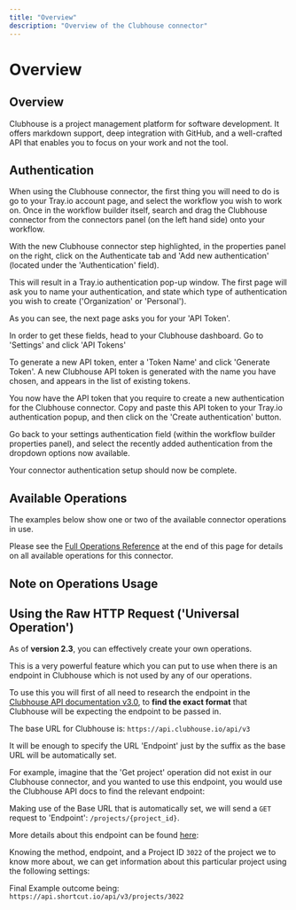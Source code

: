 ```yaml
---
title: "Overview"
description: "Overview of the Clubhouse connector"
---
```


# Overview

## Overview

Clubhouse is a project management platform for software development. It offers markdown support, deep integration with GitHub, and a well-crafted API that enables you to focus on your work and not the tool.

## Authentication

When using the Clubhouse connector, the first thing you will need to do is go to your Tray.io account page, and select the workflow you wish to work on. Once in the workflow builder itself, search and drag the Clubhouse connector from the connectors panel (on the left hand side) onto your workflow.

With the new Clubhouse connector step highlighted, in the properties panel on the right, click on the Authenticate tab and 'Add new authentication' (located under the 'Authentication' field).

This will result in a Tray.io authentication pop-up window. The first page will ask you to name your authentication, and state which type of authentication you wish to create ('Organization' or 'Personal').

As you can see, the next page asks you for your 'API Token'.

In order to get these fields, head to your Clubhouse dashboard. Go to 'Settings' and click 'API Tokens'

To generate a new API token, enter a 'Token Name' and click 'Generate Token'. A new Clubhouse API token is generated with the name you have chosen, and appears in the list of existing tokens.

You now have the API token that you require to create a new authentication for the Clubhouse connector. Copy and paste this API token to your Tray.io authentication popup, and then click on the 'Create authentication' button.

Go back to your settings authentication field (within the workflow builder properties panel), and select the recently added authentication from the dropdown options now available.

Your connector authentication setup should now be complete.

## Available Operations

The examples below show one or two of the available connector operations in use.

Please see the [Full Operations Reference](#operationsFull) at the end of this page for details on all available operations for this connector.

## Note on Operations Usage

## Using the Raw HTTP Request ('Universal Operation')

As of **version 2.3**, you can effectively create your own operations.

This is a very powerful feature which you can put to use when there is an endpoint in Clubhouse which is not used by any of our operations.

To use this you will first of all need to research the endpoint in the [Clubhouse API documentation v3.0](https://clubhouse.io/api/rest/v3/), to **find the exact format** that Clubhouse will be expecting the endpoint to be passed in.

The base URL for Clubhouse is: `https://api.clubhouse.io/api/v3`

It will be enough to specify the URL 'Endpoint' just by the suffix as the base URL will be automatically set.

For example, imagine that the 'Get project' operation did not exist in our Clubhouse connector, and you wanted to use this endpoint, you would use the Clubhouse API docs to find the relevant endpoint:

Making use of the Base URL that is automatically set, we will send a `GET` request to 'Endpoint': `/projects/{project_id}`.

More details about this endpoint can be found [here](https://clubhouse.io/api/rest/v3/#Get-Project):

Knowing the method, endpoint, and a Project ID `3022` of the project we to know more about, we can get information about this particular project using the following settings:

Final Example outcome being: `https://api.shortcut.io/api/v3/projects/3022`
